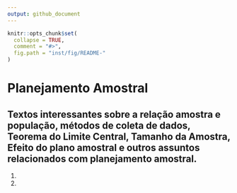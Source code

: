```yaml
---
output: github_document
---
```

  
<!-- README.md is generated from README.Rmd. Please edit that file -->
  
```r
knitr::opts_chunk$set(
  collapse = TRUE,
  comment = "#>",
  fig.path = "inst/fig/README-"
)
```

# Planejamento Amostral

## Textos interessantes sobre a relação amostra e população, métodos de coleta de dados, Teorema do Limite Central, Tamanho da Amostra, Efeito do plano amostral e outros assuntos relacionados com planejamento amostral.

1.
2. 

